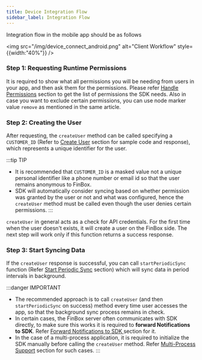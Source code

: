 ```yaml
---
title: Device Integration Flow
sidebar_label: Integration Flow
---
```



Integration flow in the mobile app should be as follows


<img src="/img/device_connect_android.png" alt="Client Workflow" style={{width:"40%"}} />

### Step 1: Requesting Runtime Permissions
It is required to show what all permissions you will be needing from users in your app, and then ask them for the permissions. Please refer [Handle Permissions](/device-connect/android#handle-permissions) section to get the list of permissions the SDK needs. Also in case you want to exclude certain permissions, you can use node marker value `remove` as mentioned in the same article.

### Step 2: Creating the User
After requesting, the `createUser` method can be called specifying a `CUSTOMER_ID` (Refer to [Create User](/device-connect/android#create-user-method) section for sample code and response), which represents a unique identifier for the user.

:::tip TIP
- It is recommended that `CUSTOMER_ID` is a masked value not a unique personal identifier like a phone number or email id so that the user remains anonymous to FinBox.
- SDK will automatically consider syncing based on whether permission was granted by the user or not and what was configured, hence the `createUser` method must be called even though the user denies certain permissions.
:::

`createUser` in general acts as a check for API credentials. For the first time when the user doesn't exists, it will create a user on the FinBox side. The next step will work only if this function returns a success response.

### Step 3: Start Syncing Data
If the `createUser` response is successful, you can call `startPeriodicSync` function (Refer [Start Periodic Sync](/device-connect/android#start-periodic-sync-method) section) which will sync data in period intervals in background.

:::danger IMPORTANT
- The recommended approach is to call `createUser` (and then `startPeriodicSync` on success) method every time user accesses the app, so that the background sync process remains in check.
- In certain cases, the FinBox server often communicates with SDK directly, to make sure this works it is required to **forward Notifications to SDK**. Refer [Forward Notifications to SDK
](/device-connect/android#forward-notifications-to-sdk) section for it.
- In the case of a multi-process application, it is required to initialize the SDK manually before calling the `createUser` method. Refer [Multi-Process Support](/device-connect/android#multi-process-support) section for such cases.
:::